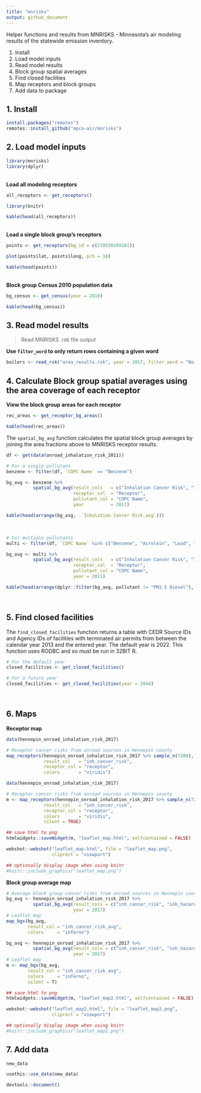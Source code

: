 ---
title: "mnrisks"
output: github_document
---

Helper functions and results from MNRISKS - Minnesota's air modeling results of the statewide emission inventory.  


1. Install
2. Load model inputs
3. Read model results
4. Block group spatial averages
5. Find closed facilities
6. Map receptors and block groups
7. Add data to package


## 1. Install
```{r, eval = F}
install.packages("remotes")
remotes::install_github("mpca-air/mnrisks")
```


## 2. Load model inputs
```{r, message = F}
library(mnrisks)
library(dplyr)
```


<br>
__Load all modeling receptors__  
```{r}
all_receptors <- get_receptors()
```

```{r, echo=F}
library(knitr)

kable(head(all_receptors))
```


<br>
__Load a single block group's receptors__  
```{r}
points <- get_receptors(bg_id = c(270530269101))

plot(points$lat, points$long, pch = 16)

```

```{r, echo = F}
kable(head(points))
```


<br>
__Block group Census 2010 population data__  
```{r}
bg_census <- get_census(year = 2010)
```

```{r, echo=F}
kable(head(bg_census))
```


## 3. Read model results

> Read MNRISKS .rsk file output

__Use `filter_word` to only return rows containing a given word__
```{r, eval = F}
boilers <- read_rsk("area_results.rsk", year = 2017, filter_word = "Boilers")
```


## 4. Calculate Block group spatial averages using the area coverage of each receptor

__View the block group areas for each receptor__
```{r}
rec_areas <- get_receptor_bg_areas()

```

```{r, echo = F}
kable(head(rec_areas))
```


The `spatial_bg_avg` function calculates the spatial block group averages by joining the area fractions above 
to MNRISKS receptor results.

```{r}
df <- get(data(onroad_inhalation_risk_2011))

# For a single pollutant
benzene <- filter(df, `COPC Name` == "Benzene")

bg_avg <- benzene %>% 
          spatial_bg_avg(result_cols   = c("Inhalation Cancer Risk", "Inhalation Hazard Index"),
                         receptor_col  = "Receptor",
                         pollutant_col = "COPC Name",
                         year          = 2011)
```

```{r, echo = F}
kable(head(arrange(bg_avg, -`Inhalation Cancer Risk_avg`)))
```

<br>
```{r, results='hide'}
# For multiple pollutants
multi <- filter(df, `COPC Name` %in% c("Benzene", "Acrolein", "Lead", "Cobalt"))

bg_avg <- multi %>% 
          spatial_bg_avg(result_cols   = c("Inhalation Cancer Risk", "Inhalation Hazard Index"), 
                         receptor_col  = "Receptor",
                         pollutant_col = "COPC Name",
                         year = 2011)
```

```{r, echo = F}
kable(head(arrange(dplyr::filter(bg_avg, pollutant != "PM2.5 Diesel"), -`Inhalation Cancer Risk_avg`)))
```


<br>

## 5. Find closed facilities

The `find_closed_facilities` function returns a table with CEDR Source IDs and Agency IDs of facilities with terminated air permits from between the calendar year 2013 and the entered year. The default year is 2022. This function uses RODBC and so must be run in 32BIT R.

```{r, eval = F}
# For the default year
closed_facilities <- get_closed_facilities()

# For a future year
closed_facilities <- get_closed_facilities(year = 2044)

```

<br>

## 6. Maps
__Receptor map__
```{r, eval = F}
data(hennepin_onroad_inhalation_risk_2017)

# Receptor cancer risks from onroad sources in Hennepin county
map_receptors(hennepin_onroad_inhalation_risk_2017 %>% sample_n(7200),
              result_col   = "inh_cancer_risk",
              receptor_col = "receptor",
              colors       = "viridis")

```

```{r, echo = F, warning = F}
data(hennepin_onroad_inhalation_risk_2017)

# Receptor cancer risks from onroad sources in Hennepin county
m <- map_receptors(hennepin_onroad_inhalation_risk_2017 %>% sample_n(7200),
              result_col   = "inh_cancer_risk",
              receptor_col = "receptor",
              colors       = "viridis",
              silent = TRUE)

## save html to png
htmlwidgets::saveWidget(m, "leaflet_map.html", selfcontained = FALSE)

webshot::webshot("leaflet_map.html", file = "leaflet_map.png",
                 cliprect = "viewport")

## optionally display image when using knitr
#knitr::include_graphics("leaflet_map.png")
```

__Block group average map__
```{r, eval = F}
# Average block group cancer risks from onroad sources in Hennepin county
bg_avg <- hennepin_onroad_inhalation_risk_2017 %>% 
          spatial_bg_avg(result_cols = c("inh_cancer_risk", "inh_hazard_risk"), 
                         year = 2017)
# Leaflet map
map_bgs(bg_avg,
        result_col = "inh_cancer_risk_avg",
        colors     = "inferno")
```

```{r, echo = F, eval = T, warning = F}
bg_avg <- hennepin_onroad_inhalation_risk_2017 %>% 
          spatial_bg_avg(result_cols = c("inh_cancer_risk", "inh_hazard_risk"), 
                         year = 2017)
# Leaflet map
m <- map_bgs(bg_avg,
        result_col = "inh_cancer_risk_avg",
        colors     = "inferno",
        silent = T)

## save html to png
htmlwidgets::saveWidget(m, "leaflet_map2.html", selfcontained = FALSE)

webshot::webshot("leaflet_map2.html", file = "leaflet_map2.png",
                 cliprect = "viewport")

## optionally display image when using knitr
#knitr::include_graphics("leaflet_map2.png")
```


## 7. Add data
```{r, eval = F}
new_data

usethis::use_data(new_data)

devtools::document()
```
